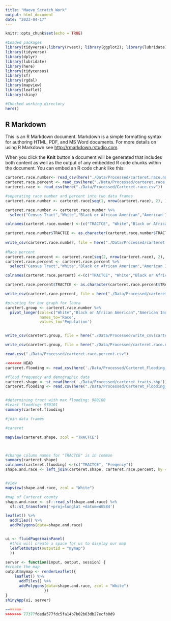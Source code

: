 ```yaml
---
title: "Maeve_Scratch_Work"
output: html_document
date: "2023-04-17"
---
```

```r
knitr::opts_chunk$set(echo = TRUE)

#Loaded packages
library(tidyverse);library(rvest); library(ggplot2); library(lubridate); library(here)
library(tidyverse)
library(dplyr)
library(lubridate)
library(here)
library(tidycensus)
library(sf)
library(rgdal)
library(mapview)
library(leaflet)
library(shiny)

#Checked working directory
here()
```

## R Markdown

This is an R Markdown document. Markdown is a simple formatting syntax for authoring HTML, PDF, and MS Word documents. For more details on using R Markdown see <http://rmarkdown.rstudio.com>.

When you click the **Knit** button a document will be generated that includes both content as well as the output of any embedded R code chunks within the document. You can embed an R code chunk like this:
```r
carteret.race.number<- read_csv(here("./Data/Processed/carteret.race.number.csv"))
carteret.race.percent <- read_csv(here("./Data/Processed/carteret.race.percent.csv"))
carteret.race <- read_csv(here("./Data/Processed/Carteret.race.csv"))

#separating race number and percent into two data frames
carteret.race.number <- carteret.race[seq(1, nrow(carteret.race), 2), ]

carteret.race.number <- carteret.race.number %>%
  select("Census Tract","White","Black or African American","American Indian and Alaska Native","Cherokee Tribal Grouping","Sioux Tribal Grouping","Asian")

colnames(carteret.race.number) <-(c("TRACTCE", "White","Black or African American","American Indian and Alaska Native","Cherokee Tribal Grouping","Sioux Tribal Grouping","Asian"))

carteret.race.number$TRACTCE <- as.character(carteret.race.number$TRACTCE)
 
write_csv(carteret.race.number, file = here("./Data/Processed/carteret.race.number.csv"))
 
#Race percent
carteret.race.percent <- carteret.race[seq(2, nrow(carteret.race), 2), ]
carteret.race.percent <- carteret.race.percent %>%
  select("Census Tract","White","Black or African American","American Indian and Alaska Native","Cherokee Tribal Grouping","Sioux Tribal Grouping","Asian")

colnames(carteret.race.percent) <-(c("TRACTCE", "White","Black or African American","American Indian and Alaska Native","Cherokee Tribal Grouping","Sioux Tribal Grouping","Asian"))

carteret.race.percent$TRACTCE <- as.character(carteret.race.percent$TRACTCE)

write_csv(carteret.race.percent, file = here("./Data/Processed/carteret.race.percent.csv"))

#pivoting for bar graph for laura
caretert.group <- carteret.race.number %>%
  pivot_longer(cols=c("White","Black or African American","American Indian and Alaska Native","Cherokee Tribal Grouping","Sioux Tribal Grouping","Asian",),
               names_to='Race',
               values_to='Population')


write_csv(caretert.group, file = here("./Data/Processed/write_csv(carteret.race.number.pivoted.csv"))

write_csv(caretert.group, file = here("./Data/Processed/carteret.race.number.pivoted.csv"))

```



```r
read.csv("./Data/Processed/carteret.race.percent.csv")

<<<<<<< HEAD
carteret.flooding <- read_csv(here('./Data/Processed/Carteret_Flooding_Processed.csv'))

#flood frequency and demographic data
carteret.shape <- st_read(here('./Data/Processed/carteret_tracts.shp'))
carteret.flooding <- read.csv(here("./Data/Processed/Carteret_Flooding_Processed.csv"))


#determining tract with max flooding: 980100
#least flooding: 970101
summary(carteret.flooding)

#join data frames

#careret

mapview(carteret.shape, zcol = "TRACTCE")



#change column names for "TRACTCE" is in common
summary(carteret.shape)
colnames(carteret.flooding) <-(c("TRACTCE", "Freqency"))
shape.and.race <- left_join(carteret.shape, carteret.race.percent, by = "TRACTCE")


#view
mapview(shape.and.race, zcol = "White")

#map of Carteret county
shape.and.race <- sf::read_sf(shape.and.race) %>%
  sf::st_transform('+proj=longlat +datum=WGS84')

leaflet() %>% 
  addTiles() %>% 
  addPolygons(data=shape.and.race)


ui <- fluidPage(mainPanel( 
  #this will create a space for us to display our map
  leafletOutput(outputId = "mymap") 
  ))

server <- function(input, output, session) {
#create the map
output$mymap <- renderLeaflet({
    leaflet() %>% 
      addTiles() %>% 
      addPolygons(data=shape.and.race, zcol = "White")
                 })
}
shinyApp(ui, server)
  
=======
>>>>>>> 77377fdeda577fdc5fa14b7b02b63db27ecfb0d9

```
